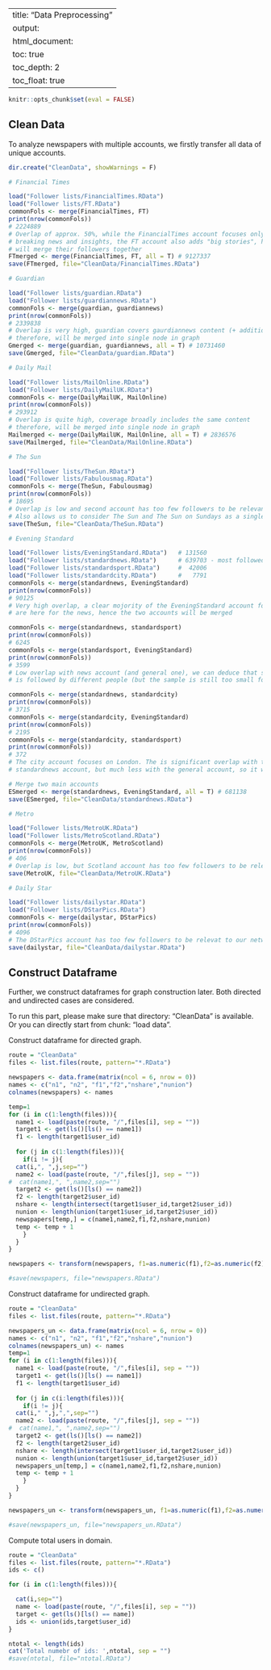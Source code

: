 

---
title: "Data Preprocessing"
output: 
  html_document:
    toc: true
    toc_depth: 2
    toc_float: true
---

```r
knitr::opts_chunk$set(eval = FALSE)
```

## Clean Data
To analyze newspapers with multiple accounts, we firstly transfer all data of unique accounts.

```r
dir.create("CleanData", showWarnings = F)

# Financial Times

load("Follower lists/FinancialTimes.RData")
load("Follower lists/FT.RData")
commonFols <- merge(FinancialTimes, FT)
print(nrow(commonFols))
# 2224889
# Overlap of approx. 50%, while the FinancialTimes account focuses only focuses on
# breaking news and insights, the FT account also adds "big stories", hence we
# will merge their followers together
FTmerged <- merge(FinancialTimes, FT, all = T) # 9127337
save(FTmerged, file="CleanData/FinancialTimes.RData")

# Guardian

load("Follower lists/guardian.RData")
load("Follower lists/guardiannews.RData")
commonFols <- merge(guardian, guardiannews)
print(nrow(commonFols))
# 2339838
# Overlap is very high, guardian covers gaurdiannews content (+ additional topics),
# therefore, will be merged into single node in graph
Gmerged <- merge(guardian, guardiannews, all = T) # 10731460
save(Gmerged, file="CleanData/guardian.RData")

# Daily Mail

load("Follower lists/MailOnline.RData")
load("Follower lists/DailyMailUK.RData")
commonFols <- merge(DailyMailUK, MailOnline)
print(nrow(commonFols))
# 293912
# Overlap is quite high, coverage broadly includes the same content
# therefore, will be merged into single node in graph
Mailmerged <- merge(DailyMailUK, MailOnline, all = T) # 2836576
save(Mailmerged, file="CleanData/MailOnline.RData")

# The Sun

load("Follower lists/TheSun.RData")
load("Follower lists/Fabulousmag.RData")
commonFols <- merge(TheSun, Fabulousmag)
print(nrow(commonFols))
# 18695
# Overlap is low and second account has too few followers to be relevant, so it will be droped
# Also allows us to consider The Sun and The Sun on Sundays as a single newspaper
save(TheSun, file="CleanData/TheSun.RData")

# Evening Standard

load("Follower lists/EveningStandard.RData")   # 131560
load("Follower lists/standardnews.RData")      # 639703 - most followed!
load("Follower lists/standardsport.RData")     #  42006
load("Follower lists/standardcity.RData")      #   7791
commonFols <- merge(standardnews, EveningStandard)
print(nrow(commonFols))
# 90125
# Very high overlap, a clear mojority of the EveningStandard account followers 
# are here for the news, hence the two accounts will be merged

commonFols <- merge(standardnews, standardsport)
print(nrow(commonFols))
# 6245
commonFols <- merge(standardsport, EveningStandard)
print(nrow(commonFols))
# 3599
# Low overlap with news account (and general one), we can deduce that standardsport
# is followed by different people (but the sample is still too small for relevance)

commonFols <- merge(standardnews, standardcity)
print(nrow(commonFols))
# 3715
commonFols <- merge(standardcity, EveningStandard)
print(nrow(commonFols))
# 2195
commonFols <- merge(standardcity, standardsport)
print(nrow(commonFols))
# 372
# The city account focuses on London. The is significant overlap with the 
# standardnews account, but much less with the general account, so it will be discarded

# Merge two main accounts
ESmerged <- merge(standardnews, EveningStandard, all = T) # 681138
save(ESmerged, file="CleanData/standardnews.RData")

# Metro

load("Follower lists/MetroUK.RData")
load("Follower lists/MetroScotland.RData")
commonFols <- merge(MetroUK, MetroScotland)
print(nrow(commonFols))
# 406
# Overlap is low, but Scotland account has too few followers to be relevant
save(MetroUK, file="CleanData/MetroUK.RData")

# Daily Star

load("Follower lists/dailystar.RData")
load("Follower lists/DStarPics.RData")
commonFols <- merge(dailystar, DStarPics)
print(nrow(commonFols))
# 4096
# The DStarPics account has too few followers to be relevat to our network
save(dailystar, file="CleanData/dailystar.RData")
```

## Construct Dataframe
Further, we construct dataframes for graph construction later. Both directed and undirected cases are considered.

To run this part, please make sure that directory: "CleanData" is available. Or you can directly start from chunk: "load data".

Construct dataframe for directed graph.

```r
route = "CleanData"
files <- list.files(route, pattern="*.RData")

newspapers <- data.frame(matrix(ncol = 6, nrow = 0))
names <- c("n1", "n2", "f1","f2","nshare","nunion")
colnames(newspapers) <- names

temp=1
for (i in c(1:length(files))){
  name1 <- load(paste(route, "/",files[i], sep = ""))
  target1 <- get(ls()[ls() == name1])
  f1 <- length(target1$user_id)
  
  for (j in c(1:length(files))){
    if(i != j){
  cat(i,", ",j,sep="")
  name2 <- load(paste(route, "/",files[j], sep = ""))
#  cat(name1,", ",name2,sep="")
  target2 <- get(ls()[ls() == name2])
  f2 <- length(target2$user_id)
  nshare <- length(intersect(target1$user_id,target2$user_id))
  nunion <- length(union(target1$user_id,target2$user_id))
  newspapers[temp,] = c(name1,name2,f1,f2,nshare,nunion)
  temp <- temp + 1
    }
  }
}

newspapers <- transform(newspapers, f1=as.numeric(f1),f2=as.numeric(f2),nshare=as.numeric(nshare),nunion=as.numeric(nunion))

#save(newspapers, file="newspapers.RData")
```

Construct dataframe for undirected graph.
```r
route = "CleanData"
files <- list.files(route, pattern="*.RData")

newspapers_un <- data.frame(matrix(ncol = 6, nrow = 0))
names <- c("n1", "n2", "f1","f2","nshare","nunion")
colnames(newspapers_un) <- names
temp=1
for (i in c(1:length(files))){
  name1 <- load(paste(route, "/",files[i], sep = ""))
  target1 <- get(ls()[ls() == name1])
  f1 <- length(target1$user_id)
  
  for (j in c(i:length(files))){
    if(i != j){
  cat(i," ",j,",",sep="")
  name2 <- load(paste(route, "/",files[j], sep = ""))
#  cat(name1,", ",name2,sep="")
  target2 <- get(ls()[ls() == name2])
  f2 <- length(target2$user_id)
  nshare <- length(intersect(target1$user_id,target2$user_id))
  nunion <- length(union(target1$user_id,target2$user_id))
  newspapers_un[temp,] = c(name1,name2,f1,f2,nshare,nunion)
  temp <- temp + 1
    }
  }
}

newspapers_un <- transform(newspapers_un, f1=as.numeric(f1),f2=as.numeric(f2),nshare=as.numeric(nshare),nunion=as.numeric(nunion))

#save(newspapers_un, file="newspapers_un.RData")
```

Compute total users in domain.
```r
route = "CleanData"
files <- list.files(route, pattern="*.RData")
ids <- c()

for (i in c(1:length(files))){

  cat(i,sep="")
  name <- load(paste(route, "/",files[i], sep = ""))
  target <- get(ls()[ls() == name])
  ids <- union(ids,target$user_id)
}

ntotal <- length(ids)
cat('Total numebr of ids: ',ntotal, sep = "")
#save(ntotal, file="ntotal.RData")
```
